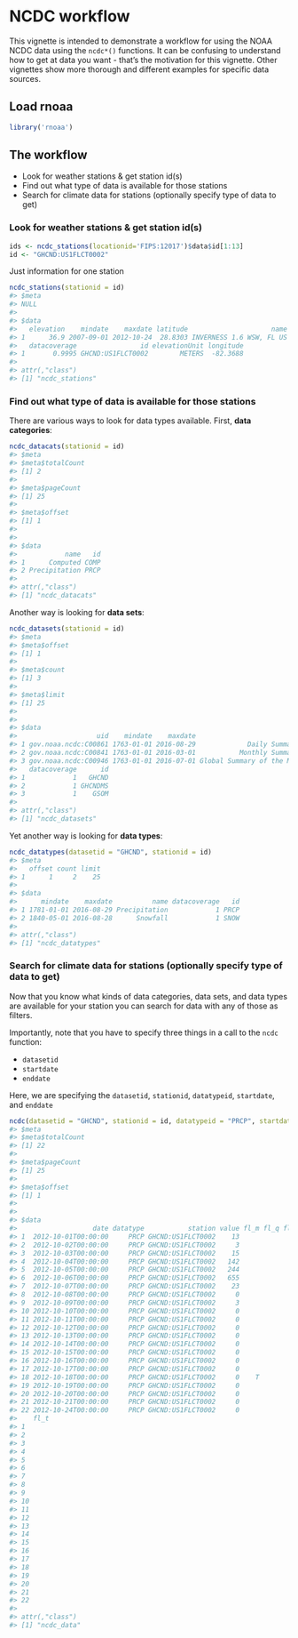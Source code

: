 <!--
%\VignetteEngine{knitr::knitr}
%\VignetteIndexEntry{ncdc workflow}
%\VignetteEncoding{UTF-8}
-->



NCDC workflow
======

This vignette is intended to demonstrate a workflow for using the NOAA NCDC data using the `ncdc*()` functions. It can be confusing to understand how to get at data you want - that's the motivation for this vignette. Other vignettes show more thorough and different examples for specific data sources.


## Load rnoaa


```r
library('rnoaa')
```

## The workflow

* Look for weather stations & get station id(s)
* Find out what type of data is available for those stations
* Search for climate data for stations (optionally specify type of data to get)

### Look for weather stations & get station id(s)



```r
ids <- ncdc_stations(locationid='FIPS:12017')$data$id[1:13]
id <- "GHCND:US1FLCT0002"
```

Just information for one station


```r
ncdc_stations(stationid = id)
#> $meta
#> NULL
#> 
#> $data
#>   elevation    mindate    maxdate latitude                     name
#> 1      36.9 2007-09-01 2012-10-24  28.8303 INVERNESS 1.6 WSW, FL US
#>   datacoverage                id elevationUnit longitude
#> 1       0.9995 GHCND:US1FLCT0002        METERS  -82.3688
#> 
#> attr(,"class")
#> [1] "ncdc_stations"
```


### Find out what type of data is available for those stations

There are various ways to look for data types available. First, __data categories__:


```r
ncdc_datacats(stationid = id)
#> $meta
#> $meta$totalCount
#> [1] 2
#> 
#> $meta$pageCount
#> [1] 25
#> 
#> $meta$offset
#> [1] 1
#> 
#> 
#> $data
#>            name   id
#> 1      Computed COMP
#> 2 Precipitation PRCP
#> 
#> attr(,"class")
#> [1] "ncdc_datacats"
```

Another way is looking for __data sets__:


```r
ncdc_datasets(stationid = id)
#> $meta
#> $meta$offset
#> [1] 1
#> 
#> $meta$count
#> [1] 3
#> 
#> $meta$limit
#> [1] 25
#> 
#> 
#> $data
#>                    uid    mindate    maxdate                        name
#> 1 gov.noaa.ncdc:C00861 1763-01-01 2016-08-29             Daily Summaries
#> 2 gov.noaa.ncdc:C00841 1763-01-01 2016-03-01           Monthly Summaries
#> 3 gov.noaa.ncdc:C00946 1763-01-01 2016-07-01 Global Summary of the Month
#>   datacoverage      id
#> 1            1   GHCND
#> 2            1 GHCNDMS
#> 3            1    GSOM
#> 
#> attr(,"class")
#> [1] "ncdc_datasets"
```

Yet another way is looking for __data types__:


```r
ncdc_datatypes(datasetid = "GHCND", stationid = id)
#> $meta
#>   offset count limit
#> 1      1     2    25
#> 
#> $data
#>      mindate    maxdate          name datacoverage   id
#> 1 1781-01-01 2016-08-29 Precipitation            1 PRCP
#> 2 1840-05-01 2016-08-28      Snowfall            1 SNOW
#> 
#> attr(,"class")
#> [1] "ncdc_datatypes"
```

### Search for climate data for stations (optionally specify type of data to get)

Now that you know what kinds of data categories, data sets, and data types are available for your station you can search for data with any of those as filters.

Importantly, note that you have to specify three things in a call to the `ncdc` function:

* `datasetid`
* `startdate`
* `enddate`

Here, we are specifying the `datasetid`, `stationid`, `datatypeid`, `startdate`, and `enddate`


```r
ncdc(datasetid = "GHCND", stationid = id, datatypeid = "PRCP", startdate = "2012-10-01", enddate = "2013-01-01")
#> $meta
#> $meta$totalCount
#> [1] 22
#> 
#> $meta$pageCount
#> [1] 25
#> 
#> $meta$offset
#> [1] 1
#> 
#> 
#> $data
#>                   date datatype           station value fl_m fl_q fl_so
#> 1  2012-10-01T00:00:00     PRCP GHCND:US1FLCT0002    13               N
#> 2  2012-10-02T00:00:00     PRCP GHCND:US1FLCT0002     3               N
#> 3  2012-10-03T00:00:00     PRCP GHCND:US1FLCT0002    15               N
#> 4  2012-10-04T00:00:00     PRCP GHCND:US1FLCT0002   142               N
#> 5  2012-10-05T00:00:00     PRCP GHCND:US1FLCT0002   244               N
#> 6  2012-10-06T00:00:00     PRCP GHCND:US1FLCT0002   655               N
#> 7  2012-10-07T00:00:00     PRCP GHCND:US1FLCT0002    23               N
#> 8  2012-10-08T00:00:00     PRCP GHCND:US1FLCT0002     0               N
#> 9  2012-10-09T00:00:00     PRCP GHCND:US1FLCT0002     3               N
#> 10 2012-10-10T00:00:00     PRCP GHCND:US1FLCT0002     0               N
#> 11 2012-10-11T00:00:00     PRCP GHCND:US1FLCT0002     0               N
#> 12 2012-10-12T00:00:00     PRCP GHCND:US1FLCT0002     0               N
#> 13 2012-10-13T00:00:00     PRCP GHCND:US1FLCT0002     0               N
#> 14 2012-10-14T00:00:00     PRCP GHCND:US1FLCT0002     0               N
#> 15 2012-10-15T00:00:00     PRCP GHCND:US1FLCT0002     0               N
#> 16 2012-10-16T00:00:00     PRCP GHCND:US1FLCT0002     0               N
#> 17 2012-10-17T00:00:00     PRCP GHCND:US1FLCT0002     0               N
#> 18 2012-10-18T00:00:00     PRCP GHCND:US1FLCT0002     0    T          N
#> 19 2012-10-19T00:00:00     PRCP GHCND:US1FLCT0002     0               N
#> 20 2012-10-20T00:00:00     PRCP GHCND:US1FLCT0002     0               N
#> 21 2012-10-21T00:00:00     PRCP GHCND:US1FLCT0002     0               N
#> 22 2012-10-24T00:00:00     PRCP GHCND:US1FLCT0002     0               N
#>    fl_t
#> 1      
#> 2      
#> 3      
#> 4      
#> 5      
#> 6      
#> 7      
#> 8      
#> 9      
#> 10     
#> 11     
#> 12     
#> 13     
#> 14     
#> 15     
#> 16     
#> 17     
#> 18     
#> 19     
#> 20     
#> 21     
#> 22     
#> 
#> attr(,"class")
#> [1] "ncdc_data"
```
